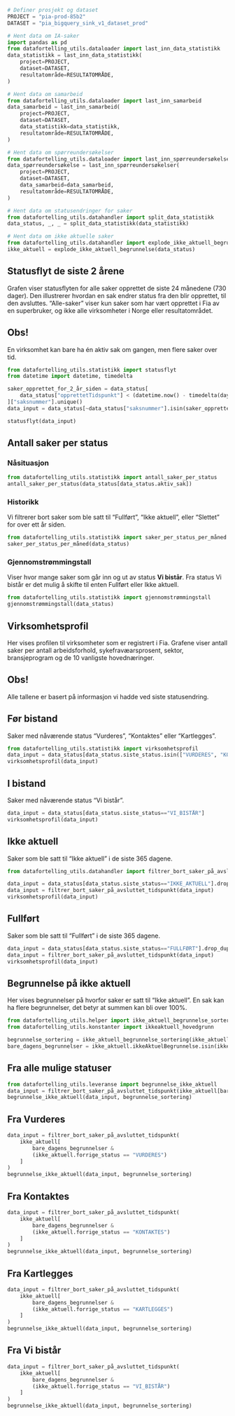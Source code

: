 ```python
# Definer prosjekt og dataset
PROJECT = "pia-prod-85b2"
DATASET = "pia_bigquery_sink_v1_dataset_prod"
```

```python
# Hent data om IA-saker
import pandas as pd
from datafortelling_utils.dataloader import last_inn_data_statistikk
data_statistikk = last_inn_data_statistikk(
    project=PROJECT,
    dataset=DATASET,
    resultatområde=RESULTATOMRÅDE,
)
```

```python
# Hent data om samarbeid
from datafortelling_utils.dataloader import last_inn_samarbeid
data_samarbeid = last_inn_samarbeid(
    project=PROJECT,
    dataset=DATASET,
    data_statistikk=data_statistikk,
    resultatområde=RESULTATOMRÅDE,
)
```

```python
# Hent data om spørreundersøkelser
from datafortelling_utils.dataloader import last_inn_spørreundersøkelser
data_spørreundersøkelse = last_inn_spørreundersøkelser(
    project=PROJECT,
    dataset=DATASET,
    data_samarbeid=data_samarbeid,
    resultatområde=RESULTATOMRÅDE,
)
```

```python
# Hent data om statusendringer for saker
from datafortelling_utils.datahandler import split_data_statistikk
data_status, _, _ = split_data_statistikk(data_statistikk)
```

```python
# Hent data om ikke aktuelle saker
from datafortelling_utils.datahandler import explode_ikke_aktuell_begrunnelse
ikke_aktuell = explode_ikke_aktuell_begrunnelse(data_status)
```


## Statusflyt de siste 2 årene
Grafen viser statusflyten for alle saker opprettet de siste 24 månedene (730 dager). Den illustrerer hvordan en sak endrer status fra den blir opprettet, til den avsluttes. "Alle-saker" viser kun saker som har vært opprettet i Fia av en superbruker, og ikke alle virksomheter i Norge eller resultatområdet.

::: {.callout-tip}
## Obs!
En virksomhet kan bare ha én aktiv sak om gangen, men flere saker over tid.
:::

```python
from datafortelling_utils.statistikk import statusflyt
from datetime import datetime, timedelta

saker_opprettet_for_2_år_siden = data_status[
    data_status["opprettetTidspunkt"] < (datetime.now() - timedelta(days=730))
]["saksnummer"].unique()
data_input = data_status[~data_status["saksnummer"].isin(saker_opprettet_for_2_år_siden)]

statusflyt(data_input)
```


## Antall saker per status
::: {.panel-tabset}
### Nåsituasjon
```python
from datafortelling_utils.statistikk import antall_saker_per_status
antall_saker_per_status(data_status[data_status.aktiv_sak])
```

### Historikk
Vi filtrerer bort saker som ble satt til "Fullført", "Ikke aktuell", eller "Slettet" for over ett år siden.
```python
from datafortelling_utils.statistikk import saker_per_status_per_måned
saker_per_status_per_måned(data_status)
```

### Gjennomstrømmingstall
Viser hvor mange saker som går inn og ut av status **Vi bistår**.
Fra status Vi bistår er det mulig å skifte til enten Fullført eller Ikke aktuell.
```python
from datafortelling_utils.statistikk import gjennomstrømmingstall
gjennomstrømmingstall(data_status)
```

:::


## Virksomhetsprofil

Her vises profilen til virksomheter som er registrert i Fia. Grafene viser antall saker per antall arbeidsforhold, sykefravæarsprosent, sektor, bransjeprogram og de 10 vanligste hovednæringer.

::: {.callout-tip}
## Obs!
Alle tallene er basert på informasjon vi hadde ved siste statusendring.
:::

::: {.panel-tabset}

## Før bistand
Saker med nåværende status "Vurderes", "Kontaktes" eller "Kartlegges".\
```python
from datafortelling_utils.statistikk import virksomhetsprofil
data_input = data_status[data_status.siste_status.isin(["VURDERES", "KONTAKTES", "KARTLEGGES"])]
virksomhetsprofil(data_input)
```

## I bistand
Saker med nåværende status "Vi bistår".\
```python
data_input = data_status[data_status.siste_status=="VI_BISTÅR"]
virksomhetsprofil(data_input)
```

## Ikke aktuell
Saker som ble satt til "Ikke aktuell" i de siste 365 dagene.\

```python
from datafortelling_utils.datahandler import filtrer_bort_saker_på_avsluttet_tidspunkt

data_input = data_status[data_status.siste_status=="IKKE_AKTUELL"].drop_duplicates("saksnummer", keep="last")
data_input = filtrer_bort_saker_på_avsluttet_tidspunkt(data_input)
virksomhetsprofil(data_input)
```

## Fullført
Saker som ble satt til "Fullført" i de siste 365 dagene.\

```python
data_input = data_status[data_status.siste_status=="FULLFØRT"].drop_duplicates("saksnummer", keep="last")
data_input = filtrer_bort_saker_på_avsluttet_tidspunkt(data_input)
virksomhetsprofil(data_input)
```

:::

## Begrunnelse på ikke aktuell


Her vises begrunnelser på hvorfor saker er satt til "Ikke aktuell". En sak kan ha flere begrunnelser, det betyr at summen kan bli over 100%.


```python
from datafortelling_utils.helper import ikke_aktuell_begrunnelse_sortering
from datafortelling_utils.konstanter import ikkeaktuell_hovedgrunn

begrunnelse_sortering = ikke_aktuell_begrunnelse_sortering(ikke_aktuell)
bare_dagens_begrunnelser = ikke_aktuell.ikkeAktuelBegrunnelse.isin(ikkeaktuell_hovedgrunn.keys())
```

::: {.panel-tabset}

## Fra alle mulige statuser
```python
from datafortelling_utils.leveranse import begrunnelse_ikke_aktuell
data_input = filtrer_bort_saker_på_avsluttet_tidspunkt(ikke_aktuell[bare_dagens_begrunnelser])
begrunnelse_ikke_aktuell(data_input, begrunnelse_sortering)
```

## Fra Vurderes
```python
data_input = filtrer_bort_saker_på_avsluttet_tidspunkt(
    ikke_aktuell[
        bare_dagens_begrunnelser &
        (ikke_aktuell.forrige_status == "VURDERES")
    ]
)
begrunnelse_ikke_aktuell(data_input, begrunnelse_sortering)
```

## Fra Kontaktes
```python
data_input = filtrer_bort_saker_på_avsluttet_tidspunkt(
    ikke_aktuell[
        bare_dagens_begrunnelser &
        (ikke_aktuell.forrige_status == "KONTAKTES")
    ]
)
begrunnelse_ikke_aktuell(data_input, begrunnelse_sortering)
```

## Fra Kartlegges
```python
data_input = filtrer_bort_saker_på_avsluttet_tidspunkt(
    ikke_aktuell[
        bare_dagens_begrunnelser &
        (ikke_aktuell.forrige_status == "KARTLEGGES")
    ]
)
begrunnelse_ikke_aktuell(data_input, begrunnelse_sortering)
```

## Fra Vi bistår
```python
data_input = filtrer_bort_saker_på_avsluttet_tidspunkt(
    ikke_aktuell[
        bare_dagens_begrunnelser &
        (ikke_aktuell.forrige_status == "VI_BISTÅR")
    ]
)
begrunnelse_ikke_aktuell(data_input, begrunnelse_sortering)
```

:::